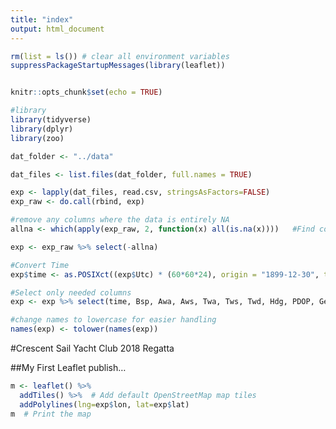 ```yaml
---
title: "index"
output: html_document
---
```


```r
rm(list = ls()) # clear all environment variables
suppressPackageStartupMessages(library(leaflet))


knitr::opts_chunk$set(echo = TRUE)

#library
library(tidyverse)
library(dplyr)
library(zoo)

dat_folder <- "../data"

dat_files <- list.files(dat_folder, full.names = TRUE)

exp <- lapply(dat_files, read.csv, stringsAsFactors=FALSE)
exp_raw <- do.call(rbind, exp)

#remove any columns where the data is entirely NA
allna <- which(apply(exp_raw, 2, function(x) all(is.na(x))))   #Find columns where all is not NA

exp <- exp_raw %>% select(-allna)

#Convert Time
exp$time <- as.POSIXct((exp$Utc) * (60*60*24), origin = "1899-12-30", tz = "America/Detroit")

#Select only needed columns
exp <- exp %>% select(time, Bsp, Awa, Aws, Twa, Tws, Twd, Hdg, PDOP, GeoSep, Lat, Lon, Cog, Sog, GPS.time, Twd.90, Mk.Lat, Mk.Lon, Stbd.lat, Stbd.lon)

#change names to lowercase for easier handling
names(exp) <- tolower(names(exp))


```


#Crescent Sail Yacht Club 2018 Regatta


##My First Leaflet publish...
```r


m <- leaflet() %>%
  addTiles() %>%  # Add default OpenStreetMap map tiles
  addPolylines(lng=exp$lon, lat=exp$lat)
m  # Print the map
```

